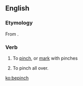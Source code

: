 ==English==

===Etymology===
From {{prefix|be|pinch|lang=en}}.

===Verb===
{{en-verb|es}}

# {{context|transitive|archaic|lang=en}} To [[pinch]], or [[mark]] with pinches
#:{{rfquotek|Chapman}}
# {{context|transitive|dialectal|lang=en}} To pinch all over.

[[ko:bepinch]]